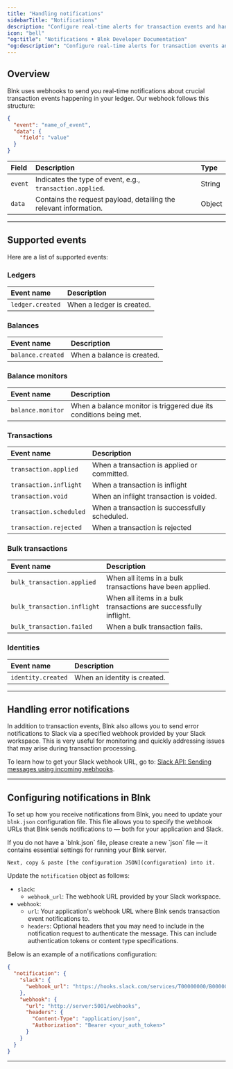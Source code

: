 ```yaml
---
title: "Handling notifications"
sidebarTitle: "Notifications"
description: "Configure real-time alerts for transaction events and handle error notifications through Slack. Stay updated with critical information."
icon: "bell"
"og:title": "Notifications • Blnk Developer Documentation"
"og:description": "Configure real-time alerts for transaction events and handle error notifications through Slack."
---
```



## Overview

Blnk uses webhooks to send you real-time notifications about crucial transaction events happening in your ledger. Our webhook follows this structure:

```json
{
  "event": "name_of_event",
  "data": {
    "field": "value"
  }
}
```

| Field | Description | Type
| :--- | :--- | :---
| `event` | Indicates the type of event, e.g., `transaction.applied`. | String |
| `data` | Contains the request payload, detailing the relevant information. | Object |

---

## Supported events

Here are a list of supported events:

### Ledgers

| **Event name** | **Description** |
| :-- | :-- |
| `ledger.created` | When a ledger is created. |

### Balances

| **Event name** | **Description** |
| :-- | :-- |
| `balance.created` | When a balance is created. |

### Balance monitors

| **Event name** | **Description** |
| :-- | :-- |
| `balance.monitor` | When a balance monitor is triggered due its conditions being met. |

### Transactions

| **Event name** | **Description** |
| :-- | :-- |
| `transaction.applied` | When a transaction is applied or committed.|
| `transaction.inflight` | When a transaction is inflight |
| `transaction.void` | When an inflight transaction is voided. |
| `transaction.scheduled` | When a transaction is successfully scheduled. |
| `transaction.rejected` | When a transaction is rejected |

### Bulk transactions

| **Event name** | **Description** |
| :-- | :-- |
| `bulk_transaction.applied` | When all items in a bulk transactions have been applied. |
| `bulk_transaction.inflight` | When all items in a bulk transactions are successfully inflight. |
| `bulk_transaction.failed` | When a bulk transaction fails. |

### Identities

| **Event name** | **Description** |
| :-- | :-- |
| `identity.created` | When an identity is created. |

---

## Handling error notifications

In addition to transaction events, Blnk also allows you to send error notifications to Slack via a specified webhook provided by your Slack workspace. This is very useful for monitoring and quickly addressing issues that may arise during transaction processing.

To learn how to get your Slack webhook URL, go to: [Slack API: Sending messages using incoming webhooks](https://api.slack.com/messaging/webhooks).

---

## Configuring notifications in Blnk

To set up how you receive notifications from Blnk, you need to update your `blnk.json` configuration file. This file allows you to specify the webhook URLs that Blnk sends notifications to — both for your application and Slack.

<Warning>
    If you do not have a `blnk.json` file, please create a new `json` file — it contains essential settings for running your Blnk server.

    Next, copy & paste [the configuration JSON](configuration) into it.
</Warning>

Update the `notification` object as follows:

- `slack`:
	- `webhook_url`: The webhook URL provided by your Slack workspace.
- `webhook`:
	- `url`: Your application's webhook URL where Blnk sends transaction event notifications to.
	- `headers`: Optional headers that you may need to include in the notification request to authenticate the message. This can include authentication tokens or content type specifications.

Below is an example of a notifications configuration:

```json blnk.json
{
  "notification": {
    "slack": {
      "webhook_url": "https://hooks.slack.com/services/T00000000/B00000000/XXXXXXXXXXXXXXXXXXXXXXXX"
    },
    "webhook": {
      "url": "http://server:5001/webhooks",
      "headers": {
        "Content-Type": "application/json",
        "Authorization": "Bearer <your_auth_token>"
      }
    }
  }
}
```

---

<NeedHelp />